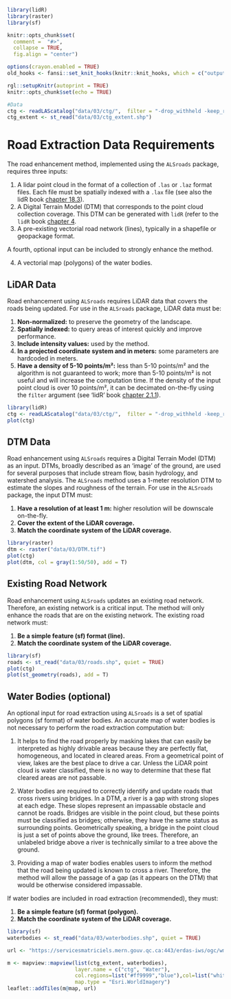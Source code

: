```r
library(lidR)
library(raster)
library(sf)

knitr::opts_chunk$set(
  comment =  "#>", 
  collapse = TRUE,
  fig.align = "center")

options(crayon.enabled = TRUE)
old_hooks <- fansi::set_knit_hooks(knitr::knit_hooks, which = c("output", "message", "error"))

rgl::setupKnitr(autoprint = TRUE)
knitr::opts_chunk$set(echo = TRUE)

#Data
ctg <- readLAScatalog("data/03/ctg/",  filter = "-drop_withheld -keep_random_fraction 0.25")
ctg_extent <- st_read("data/03/ctg_extent.shp")
```

# Road Extraction Data Requirements {#sec-road-extraction-data-requirements}

The road enhancement method, implemented using the `ALSroads` package, requires three inputs:

1.  A lidar point cloud in the format of a collection of `.las` or `.laz` format files. Each file must be spatially indexed with a `.lax` file (see also the lidR book [chapter 18.3](https://r-lidar.github.io/lidRbook/spatial-indexing.html#spatial-indexing-files)).
2.  A Digital Terrain Model (DTM) that corresponds to the point cloud collection coverage. This DTM can be generated with `lidR` (refer to the `lidR` book [chapter 4](https://r-lidar.github.io/lidRbook/dtm.html).
3.  A pre-existing vectorial road network (lines), typically in a shapefile or geopackage format.

A fourth, optional input can be included to strongly enhance the method.

4.  A vectorial map (polygons) of the water bodies.

## LiDAR Data {#sec-lidar-data}

Road enhancement using `ALSroads` requires LiDAR data that covers the roads being updated. For use in the `ALSroads` package, LiDAR data must be:

1.  **Non-normalized:** to preserve the geometry of the landscape.
2.  **Spatially indexed:** to query areas of interest quickly and improve performance.
3.  **Include intensity values:** used by the method.
4.  **In a projected coordinate system and in meters:** some parameters are hardcoded in meters.
5.  **Have a density of 5-10 points/m²:** less than 5-10 points/m² and the algorithm is not guaranteed to work; more than 5-10 points/m² is not useful and will increase the computation time. If the density of the input point cloud is over 10 points/m², it can be decimated on-the-fly using the `filter` argument (see 'lidR' book [chapter 2.1.1](https://r-lidar.github.io/lidRbook/io.html#filter)).

```r
library(lidR)
ctg <- readLAScatalog("data/03/ctg/",  filter = "-drop_withheld -keep_random_fraction 0.25")
plot(ctg)
```

## DTM Data {#sec-dtm-data}

Road enhancement using `ALSroads` requires a Digital Terrain Model (DTM) as an input. DTMs, broadly described as an 'image' of the ground, are used for several purposes that include stream flow, basin hydrology, and watershed analysis. The `ALSroads` method uses a 1-meter resolution DTM to estimate the slopes and roughness of the terrain. For use in the `ALSroads` package, the input DTM must:

1.  **Have a resolution of at least 1 m:** higher resolution will be downscale on-the-fly.
2.  **Cover the extent of the LiDAR coverage.**
3.  **Match the coordinate system of the LiDAR coverage.**

```r
library(raster)
dtm <- raster("data/03/DTM.tif")
plot(ctg)
plot(dtm, col = gray(1:50/50), add = T)
```

## Existing Road Network {#sec-existing-road-network}

Road enhancement using `ALSroads` updates an existing road network. Therefore, an existing network is a critical input. The method will only enhance the roads that are on the existing network. The existing road network must:

1.  **Be a simple feature (sf) format (line).**
2.  **Match the coordinate system of the LiDAR coverage.**

```r
library(sf)
roads <- st_read("data/03/roads.shp", quiet = TRUE)
plot(ctg)
plot(st_geometry(roads), add = T)
```

## Water Bodies (optional) {#sec-water-bodies}

An optional input for road extraction using `ALSroads` is a set of spatial polygons (sf format) of water bodies. An accurate map of water bodies is not necessary to perform the road extraction computation but:

1.  It helps to find the road properly by masking lakes that can easily be interpreted as highly drivable areas because they are perfectly flat, homogeneous, and located in cleared areas. From a geometrical point of view, lakes are the best place to drive a car. Unless the LiDAR point cloud is water classified, there is no way to determine that these flat cleared areas are not passable.

2.  Water bodies are required to correctly identify and update roads that cross rivers using bridges. In a DTM, a river is a gap with strong slopes at each edge. These slopes represent an impassable obstacle and cannot be roads. Bridges are visible in the point cloud, but these points must be classified as bridges; otherwise, they have the same status as surrounding points. Geometrically speaking, a bridge in the point cloud is just a set of points above the ground, like trees. Therefore, an unlabeled bridge above a river is technically similar to a tree above the ground.

3.  Providing a map of water bodies enables users to inform the method that the road being updated is known to cross a river. Therefore, the method will allow the passage of a gap (as it appears on the DTM) that would be otherwise considered impassable.

If water bodies are included in road extraction (recommended), they must:

1.  **Be a simple feature (sf) format (polygon).**
2.  **Match the coordinate system of the LiDAR coverage.**

```r
library(sf)
waterbodies <- st_read("data/03/waterbodies.shp", quiet = TRUE)
```

```r
url <- "https://servicesmatriciels.mern.gouv.qc.ca:443/erdas-iws/ogc/wmts/Inventaire_Ecoforestier/Inventaire_Ecoforestier/default/GoogleMapsCompatibleExt2:epsg:3/{z}/{y}/{x}.jpg"

m <- mapview::mapview(list(ctg_extent, waterbodies),
                      layer.name = c("ctg", "Water"),
                      col.regions=list("#ff9999","blue"),col=list("white","white"),
                      map.type = "Esri.WorldImagery")
leaflet::addTiles(m@map, url)
```
